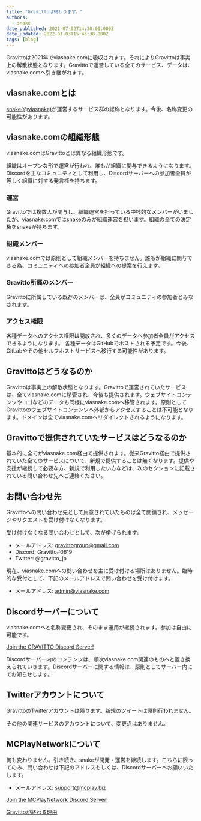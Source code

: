 ```yaml
---
title: "Gravittoは終わります。"
authors:
  - snake
date_published: 2021-07-02T14:30:00.000Z
date_updated: 2022-01-03T15:43:38.000Z
tags: [blog]
---
```


Gravittoは2021年でviasnake.comに吸収されます。それによりGravittoは事実上の解散状態となります。Gravittoで運営している全てのサービス、データは、viasnake.comへ引き継がれます。

## viasnake.comとは

[snake(@viasnake)](https://twitter.com/viasnake)が運営するサービス群の総称となります。今後、名称変更の可能性があります。

## viasnake.comの組織形態

viasnake.comはGravittoとは異なる組織形態です。

組織はオープンな形で運営が行われ、誰もが組織に関与できるようになります。Discordを主なコミュニティとして利用し、Discordサーバーへの参加者全員が等しく組織に対する発言権を持ちます。

### 運営

Gravittoでは複数人が関与し、組織運営を担っている中核的なメンバーがいましたが、viasnake.comではsnakeのみが組織運営を担います。組織の全ての決定権をsnakeが持ちます。

### 組織メンバー

viasnake.comでは原則として組織メンバーを持ちません。誰もが組織に関与できる為、コミュニティへの参加者全員が組織への提案を行えます。

### Gravitto所属のメンバー

Gravittoに所属している既存のメンバーは、全員がコミュニティの参加者とみなされます。

### アクセス権限

各種データへのアクセス権限は開放され、多くのデータへ参加者全員がアクセスできるようになります。
各種データはGitHubでホストされる予定です。今後、GitLabやその他セルフホストサービスへ移行する可能性があります。

## Gravittoはどうなるのか

Gravittoは事実上の解散状態となります。Gravittoで運営されていたサービスは、全てviasnake.comに移管され、今後も提供されます。ウェブサイトコンテンツやロゴなどのデータも同様にviasnake.comへ移管されます。原則としてGravittoのウェブサイトコンテンツへ外部からアクセスすることは不可能となります。ドメインは全てviasnake.comへリダイレクトされるようになります。

## Gravittoで提供されていたサービスはどうなるのか

基本的に全てがviasnake.com経由で提供されます。従来Gravitto経由で提供されていた全てのサービスについて、新規で提供することは無くなります。提供や支援が継続して必要な方、新規で利用したい方などは、次のセクションに記載されている問い合わせ先へご連絡ください。

## お問い合わせ先

Gravittoへの問い合わせ先として用意されていたものは全て閉鎖され、メッセージやリクエストを受け付けなくなります。

受け付けなくなる問い合わせとして、次が挙げられます:

- メールアドレス: gravittogroup@gmail.com
- Discord: Gravitto#0619
- Twitter: @gravitto_jp

現在、viasnake.comへの問い合わせを主に受け付ける場所はありません。臨時的な受付として、下記のメールアドレスで問い合わせを受け付けます。

- メールアドレス: admin@viasnake.com

## Discordサーバーについて

viasnake.comへと名称変更され、そのまま運用が継続されます。参加は自由に可能です。

[Join the GRAVITTO Discord Server!](https://discord.gg/EvxN57zxdq)

Discordサーバー内のコンテンツは、順次viasnake.com関連のものへと置き換えられていきます。Discordサーバーに関する情報は、原則としてサーバー内にてお知らせします。

## Twitterアカウントについて

GravittoのTwitterアカウントは残ります。新規のツイートは原則行われません。

その他の関連サービスのアカウントについて、変更点はありません。

## MCPlayNetworkについて

何も変わりません。引き続き、snakeが開発・運営を継続します。こちらに限ってのみ、問い合わせは下記のアドレスもしくは、Discordサーバーへお願いいたします。

- メールアドレス: support@mcplay.biz


[Join the MCPlayNetwork Discord Server!](https://discord.gg/JFdqvF5)

[Gravittoが終わる理由](/why-gravitto-ends/)

